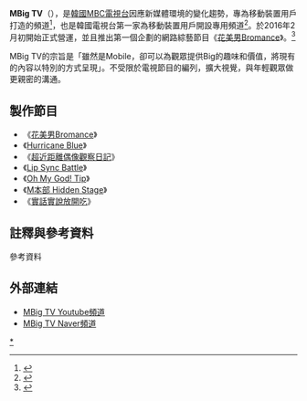 '''MBig TV'''（{{kor|k='''엠빅티비'''}}），是[[韓國|韓國]][[MBC|MBC電視台]]因應新媒體環境的變化趨勢，專為移動裝置用戶打造的頻道<ref name="mbc1">{{cite news|title=예능 모바일전용 콘텐츠로 적극 소통!|url=http://blog.mbc.co.kr/1524|accessdate=2016-10-30|agency=MBC NOW|date=2016-01-28|language=ko|deadurl=yes|archiveurl=https://web.archive.org/web/20161025035116/http://blog.mbc.co.kr/1524|archivedate=2016-10-25}}</ref>，也是韓國電視台第一家為移動裝置用戶開設專用頻道<ref>{{cite news|title=모바일 전용 MBC '엠빅TV' 개국…맞춤 콘텐츠로 '취향저격'|url=http://www.hankyung.com/news/app/newsview.php?aid=2016021251631|accessdate=2016-10-30|date=2016-02-12 1|language=ko|archive-date=2016-08-09|archive-url=https://web.archive.org/web/20160809121946/http://www.hankyung.com/news/app/newsview.php?aid=2016021251631|dead-url=no}}</ref>。於2016年2月初開始正式營運，並且推出第一個企劃的網路綜藝節目《[[花美男Bromance|花美男Bromance]]》。<ref>{{cite news|title=김민재·방탄 뷔, MBC 모바일 예능 '꽃미남 브로맨스' 출격|url=http://www.xportsnews.com/jenter/?ac=article_view&entry_id=688395&_REFERER=http%3A%2F%2Fwww.xportsnews.com%2F%3Fskey%3Dtc%26ac%3Darticle_search%26sword%3D%2509%25EB%25B0%25A9%25ED%2583%2584%25EC%2586%258C%25EB%2585%2584%25EB%258B%25A8%26x%3D0%26y%3D0|accessdate=2016-10-30|agency=xportsnews|date=2016-02-01|language=ko|archive-date=2019-09-09|archive-url=https://web.archive.org/web/20190909114932/http://www.xportsnews.com/jenter/?ac=article_view&entry_id=688395&_REFERER=http%3A%2F%2Fwww.xportsnews.com%2F%3Fskey%3Dtc%26ac%3Darticle_search%26sword%3D%2509%25EB%25B0%25A9%25ED%2583%2584%25EC%2586%258C%25EB%2585%2584%25EB%258B%25A8%26x%3D0%26y%3D0|dead-url=no}}</ref>

MBig TV的宗旨是「雖然是Mobile，卻可以為觀眾提供Big的趣味和價值，將現有的內容以特別的方式呈現」。不受限於電視節目的編列，擴大視覺，與年輕觀眾做更親密的溝通。{{r|mbc1}}

== 製作節目 ==
*《[[花美男Bromance|花美男Bromance]]》
*《[[Hurricane_Blue|Hurricane Blue]]》
*《[[超近距離偶像觀察日記|超近距離偶像觀察日記]]》
*《[[Lip_Sync_Battle|Lip Sync Battle]]》
*《[[Oh_My_God!_Tip|Oh My God! Tip]]》
*《[[M本部_Hidden_Stage|M本部 Hidden Stage]]》
*《[[實話實說放開吃|實話實說放開吃]]》

== 註釋與參考資料 ==
;參考資料
{{reflist}}

== 外部連結 ==
* [https://www.youtube.com/channel/UCB9e3pof1o83aa0kkaoeJGA MBig TV Youtube頻道] {{Wayback|url=https://www.youtube.com/channel/UCB9e3pof1o83aa0kkaoeJGA |date=20210101093758 }}
* [http://tvcast.naver.com/mbigtv MBig TV Naver頻道]

{{MBC}}
[[Category:文化广播公司|*]]